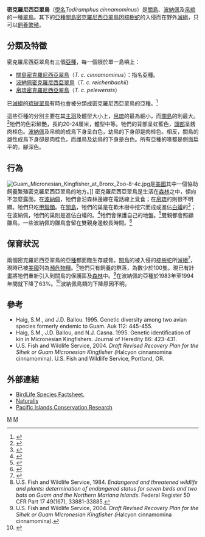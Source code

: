 {{Speciesbox
| taxon = Todiramphus cinnamominus
| binomial_authority = ([[威廉·斯文森|Swainson]], 1821)
| image = Micronesian Kingfisher.jpg
| status = EW
| status_system = iucn3.1
| status_ref = <ref>{{IUCN|id=22725862 |title=''Todiramphus cinnamominus'' |assessors=[[BirdLife_International|BirdLife International]] |version=2013.2 |year=2012 |accessdate=26 November 2013}}</ref>
}}

'''密克羅尼西亞翠鳥'''（[[學名|學名]]''Todiramphus cinnamominus''）是[[關島|關島]]、[[波納佩|波納佩]]及[[帛琉|帛琉]]的一種[[翠鳥|翠鳥]]。其下的[[亞種|亞種]][[關島密克羅尼西亞翠鳥|關島密克羅尼西亞翠鳥]]因[[棕樹蛇|棕樹蛇]]的入侵而在野外[[滅絕|滅絕]]，只可以[[飼養繁殖|飼養繁殖]]。

==分類及特徵==
密克羅尼西亞翠鳥有三個[[亞種|亞種]]，每一個限於單一島嶼上：
* [[關島密克羅尼西亞翠鳥|關島密克羅尼西亞翠鳥]]（''T. c. cinnamominus''）：指名亞種。
* [[波納佩密克羅尼西亞翠鳥|波納佩密克羅尼西亞翠鳥]]（''T. c. reichenbachii''）
* [[帛琉密克羅尼西亞翠鳥|帛琉密克羅尼西亞翠鳥]]（''T. c. pelewensis''）

已[[滅絕|滅絕]]的[[琉球翠鳥|琉球翠鳥]]有時也會被分類成密克羅尼西亞翠鳥的亞種。<ref name=Fry1992>{{Cite book en|author=Fry, C.H., K. Fry, A. Harris|year=1992|title=Kingfishers, Bee-eaters, and Rollers|publisher=Princeton University Press|location=Princeton, NJ}}</ref>

這些亞種的分別主要在其[[主羽|主羽]]及體型大小上，[[帛琉|帛琉]]的最為細小，而[[關島|關島]]的則最大。<ref name=Pratt1987>{{Cite book en|author=Pratt, H.D., P.L. Bruner, and D.G. Berrett|year=1987|title=The Birds of Hawaii and the Tropical Pacific|publisher=Princeton University Press|location=Princeton, NJ}}</ref>牠們的色彩鮮艷，長約20-24厘米，體型中等。牠們的背部呈虹藍色，[[頭部|頭部]]呈銹肉桂色。[[波納佩|波納佩]]及帛琉的成鳥下身呈白色，幼鳥的下身卻是肉桂色。相反，關島的雄性成鳥下身卻是肉桂色，而雌鳥及幼鳥的下身是白色。所有亞種的喙都是側面扁平的，腳深色。

==行為==
[[Image:Guam_Micronesian_Kingfisher_at_Bronx_Zoo-8-4c.jpg|thumb]]是[[美國|美國]]其中一個協助飼養繁殖密克羅尼西亞翠鳥的地方。]]
密克羅尼西亞翠鳥是生活在[[森林|森林]]之中，傾向不怎麼露面。在[[波納佩|波納佩]]，牠們會沿森林邊緣在電話線上覓食；在[[帛琉|帛琉]]的則很不明顯。牠們只吃[[甲殼類|甲殼類]]。在[[關島|關島]]，牠們的巢是在軟木樹中挖穴而成或進佔[[白蟻|白蟻]]的<ref name=Marshall1989>{{Cite journal en|author=Marshall, S.D.|year=1989|title=Nest sites of the Micronesian Kingfisher on Guam|journal=Wilson Bulletin|volume=101|pages=472-7}}</ref>；在波納佩，牠們的巢則是進佔白蟻的。<ref name=KeslerHaig2005>{{Cite journal en|author=Kesler, D.C., and S.M. Haig|year=2005|title=Selection of arboreal termitaria for nesting by cooperatively breeding Pohnpei Micronesian Kingfishers|journal=Ibis|volume=147|pages=188-96}}</ref>牠們會保護自己的地盤。<ref name=Kesler2006>{{Cite book en|author=Kesler, D.C.|year=2006|title=Population demography, resource use, and movement in cooperatively breeding Micronesian Kingfishers|publisher=Doctoral dissertation. Oregon State University|location=Corvallis, OR}}</ref>雙親都會照顧雛鳥，一些波納佩的雛鳥會留在雙親身邊較長時間。<ref name=Kesler2002>{{Cite book en|author=Kesler, D.C.|year=2002|title=Nest site selection in cooperatively breeding Pohnpei Micronesian Kingfishers (''Halcyon cinnamomina reichenbachii''): Does nest-site abundance limit reproductive opportunities?|publisher=M.S. thesis. Oregon State University|location=Corvallis, OR}}</ref>

==保育狀況==
兩個密克羅尼西亞翠鳥的[[亞種|亞種]]都面臨生存威脅。[[關島|關島]]的被入侵的[[棕樹蛇|棕樹蛇]]所[[滅絕|滅絕]]<ref name=Savidge1984>{{Cite journal en|author=Savidge, J. A.|year=1987|title=Extinction of an island forest avifauna by an introduced snake|url=https://archive.org/details/sim_ecology_1987-06_68_3/page/660|journal=Ecology|volume=68|pages=660-8}}</ref>，現時已被[[美國|美國]]列為[[瀕危物種|瀕危物種]]。<ref name="U.S. Fish and Wildlife Service1984">U.S. Fish and Wildlife Service, 1984. ''Endangered and threatened wildlife and plants: determination of endangered status for seven birds and two bats on Guam and the Northern Mariana Islands''. Federal Register 50 CFR Part 17 49(167), 33881-33885.</ref>牠們只有飼養的群落，為數少於100隻。現已有計畫將牠們重新引入到關島的保護區及[[森林|森林]]中。<ref name="US Fish and Wildlife Service2004">U.S. Fish and Wildlife Service, 2004. ''Draft Revised Recovery Plan for the Sihek or Guam Micronesian Kingfisher (''Halcyon cinnamomina cinnamomina'')''.</ref>在波納佩的亞種於1983年至1994年間就下降了63%。<ref name=Buden2000>{{Cite journal en|author=Buden, D.W.|year=2000|title=A comparison of 1983 and 1994 bird surveys of Pohnpei, Federated States of Micronesia|journal=Wilson Bulletin|volume=112|pages=403-10}}</ref>波納佩鳥類的下降原因不明。

==參考==
{{reflist}}
*Haig, S.M., and J.D. Ballou. 1995.  Genetic diversity among two avian species formerly endemic to Guam. Auk 112: 445-455.
*Haig, S.M., J.D. Ballou, and N.J. Casna. 1995. Genetic identification of kin in Micronesian Kingfishers. Journal of Heredity  86: 423-431.
*U.S. Fish and Wildlife Service, 2004. ''Draft Revised Recovery Plan for the Sihek or Guam Micronesian Kingfisher (''Halcyon cinnamomina cinnamomina'')''. U.S. Fish and Wildlife Service, Portland, OR.

==外部連結==
* [http://www.birdlife.org/datazone/species/index.html?action=SpcHTMDetails.asp&sid=1121&m=0 BirdLife Species Factsheet.]{{Wayback|url=http://www.birdlife.org/datazone/species/index.html?action=SpcHTMDetails.asp&sid=1121&m=0 |date=20090104235223 }}
* [https://web.archive.org/web/20110607223440/http://nlbif.eti.uva.nl/naturalis/detail.php?lang=uk&id=24 Naturalis]
* [https://web.archive.org/web/20070304004334/http://www.picra.net/ Pacific Islands Conservation Research]

{{taxonbar}}
[[Category:_1821年描述的鸟类|M]]
[[Category:_领翡翠属|M]]